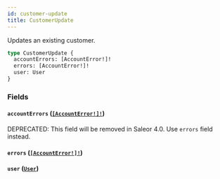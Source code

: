 ```yaml
---
id: customer-update
title: CustomerUpdate
---
```


Updates an existing customer.

```graphql
type CustomerUpdate {
  accountErrors: [AccountError!]!
  errors: [AccountError!]!
  user: User
}
```

### Fields

#### `accountErrors` ([`[AccountError!]!`](/developer/api-reference/objects/account-error))

<span class="badge badge--warning">DEPRECATED: This field will be removed in Saleor 4.0. Use `errors` field instead.</span>

#### `errors` ([`[AccountError!]!`](/developer/api-reference/objects/account-error))

#### `user` ([`User`](/developer/api-reference/objects/user))

